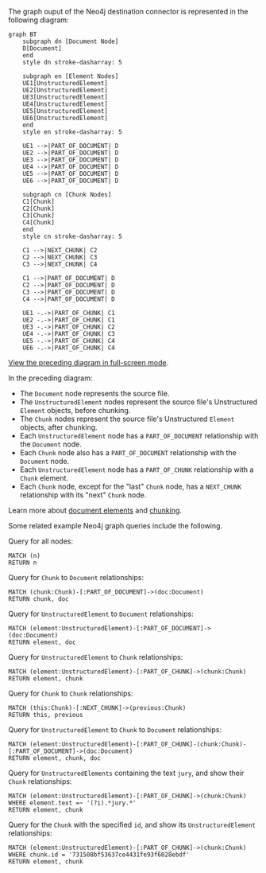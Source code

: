 The graph ouput of the Neo4j destination connector is represented in the following diagram:

```mermaid
graph BT
    subgraph dn [Document Node]
    D[Document]
    end
    style dn stroke-dasharray: 5
    
    subgraph en [Element Nodes]
    UE1[UnstructuredElement]
    UE2[UnstructuredElement]
    UE3[UnstructuredElement]
    UE4[UnstructuredElement]
    UE5[UnstructuredElement]
    UE6[UnstructuredElement]
    end
    style en stroke-dasharray: 5
    
    UE1 -->|PART_OF_DOCUMENT| D
    UE2 -->|PART_OF_DOCUMENT| D
    UE3 -->|PART_OF_DOCUMENT| D
    UE4 -->|PART_OF_DOCUMENT| D
    UE5 -->|PART_OF_DOCUMENT| D
    UE6 -->|PART_OF_DOCUMENT| D

    subgraph cn [Chunk Nodes]
    C1[Chunk]
    C2[Chunk]
    C3[Chunk]
    C4[Chunk]
    end
    style cn stroke-dasharray: 5
    
    C1 -->|NEXT_CHUNK| C2
    C2 -->|NEXT_CHUNK| C3
    C3 -->|NEXT_CHUNK| C4

    C1 -->|PART_OF_DOCUMENT| D
    C2 -->|PART_OF_DOCUMENT| D
    C3 -->|PART_OF_DOCUMENT| D
    C4 -->|PART_OF_DOCUMENT| D

    UE1 -.->|PART_OF_CHUNK| C1
    UE2 -.->|PART_OF_CHUNK| C1
    UE3 -.->|PART_OF_CHUNK| C2
    UE4 -.->|PART_OF_CHUNK| C3
    UE5 -.->|PART_OF_CHUNK| C4
    UE6 -.->|PART_OF_CHUNK| C4
```

[View the preceding diagram in full-screen mode](https://mermaid.live/view#pako:eNqFlN9vgjAQx_-Vps-6REEfeFiyFZYli7hskCyTxXS0ihFaU9oHo_7vq_IjgIzyxN330157d70TjDmh0IFbgQ8JeA4iBvSXq9_CQRhYuTxWGWUS-Br9KQC39pYOyki5VB5Tel2XS8H3dExwnmAh8NEBs4LohKA6hJfSOkJe7hh6k1XI9C4qlkpQUjK1Oh1UrUHVHlRng-p8QO1kgRqzoC8JxuPH8_vTR7BevqzdJQoXnh-cgVvf0wRYJsA2ATMTMP8f6FQz1tVEiWL7Vi3RpHBW5rRtWm3TbpmdnMbGnKIipb73FazRa-i_nXXAKvC9ZFWHuJfs6nrIUCVkKBIy1AjZpgTfGuWhwVRnnDT6ZFC3-vVpo0v6dKvRJH263eiRXh2OYEZFhndEj5nTlY6gTPSriaCjfwndYJXKCEbsolGsJP88shg6-onRERRcbRPobHCaa0sdCJbU3WHdbFmFHDD75jyrIUp2kotFMddu4-3yB3k-fcg).

In the preceding diagram:

- The `Document` node represents the source file.
- The `UnstructuredElement` nodes represent the source file's Unstructured `Element` objects, before chunking.
- The `Chunk` nodes represent the source file's Unstructured `Element` objects, after chunking.
- Each `UnstructuredElement` node has a `PART_OF_DOCUMENT` relationship with the `Document` node.
- Each `Chunk` node also has a `PART_OF_DOCUMENT` relationship with the `Document` node.
- Each `UnstructuredElement` node has a `PART_OF_CHUNK` relationship with a `Chunk` element.
- Each `Chunk` node, except for the "last" `Chunk` node, has a `NEXT_CHUNK` relationship with its "next" `Chunk` node.

Learn more about [document elements](/ui/document-elements) and [chunking](/ui/chunking).

Some related example Neo4j graph queries include the following.

Query for all nodes:

```text
MATCH (n)
RETURN n
```

Query for `Chunk` to `Document` relationships:

```text
MATCH (chunk:Chunk)-[:PART_OF_DOCUMENT]->(doc:Document)
RETURN chunk, doc
```

Query for `UnstructuredElement` to `Document` relationships:

```text
MATCH (element:UnstructuredElement)-[:PART_OF_DOCUMENT]->(doc:Document)
RETURN element, doc
```

Query for `UnstructuredElement` to `Chunk` relationships:

```text
MATCH (element:UnstructuredElement)-[:PART_OF_CHUNK]->(chunk:Chunk)
RETURN element, chunk
```

Query for `Chunk` to `Chunk` relationships:

```text
MATCH (this:Chunk)-[:NEXT_CHUNK]->(previous:Chunk)
RETURN this, previous
```

Query for `UnstructuredElement` to `Chunk` to `Document` relationships:

```text
MATCH (element:UnstructuredElement)-[:PART_OF_CHUNK]-(chunk:Chunk)-[:PART_OF_DOCUMENT]->(doc:Document)
RETURN element, chunk, doc
```

Query for `UnstructuredElements` containing the text `jury`, and show their `Chunk` relationships:

```text
MATCH (element:UnstructuredElement)-[:PART_OF_CHUNK]->(chunk:Chunk)
WHERE element.text =~ '(?i).*jury.*'
RETURN element, chunk
```

Query for the `Chunk` with the specified `id`, and show its `UnstructuredElement` relationships:

```text
MATCH (element:UnstructuredElement)-[:PART_OF_CHUNK]->(chunk:Chunk)
WHERE chunk.id = '731508bf53637ce4431fe93f6028ebdf'
RETURN element, chunk
```